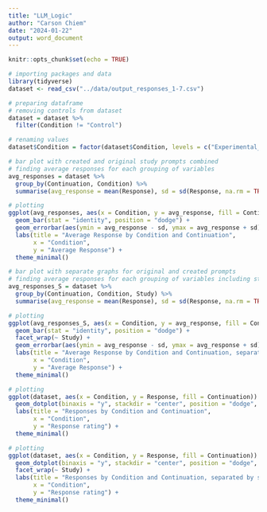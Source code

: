 ---
title: "LLM_Logic"
author: "Carson Chiem"
date: "2024-01-22"
output: word_document
---

```{r setup, include=FALSE}
knitr::opts_chunk$set(echo = TRUE)
```

```{r}
# importing packages and data
library(tidyverse)
dataset <- read_csv("../data/output_responses_1-7.csv")
```

```{r}
# preparing dataframe
# removing controls from dataset
dataset = dataset %>% 
  filter(Condition != "Control")

# renaming values 
dataset$Condition = factor(dataset$Condition, levels = c("Experimental_N", "Experimental_W", "Experimental_O"), labels = c("Negation", "Without", "Other"))
```

```{r}
# bar plot with created and original study prompts combined
# finding average responses for each grouping of variables
avg_responses = dataset %>%
  group_by(Continuation, Condition) %>%
  summarise(avg_response = mean(Response), sd = sd(Response, na.rm = TRUE))

# plotting 
ggplot(avg_responses, aes(x = Condition, y = avg_response, fill = Continuation)) +
  geom_bar(stat = "identity", position = "dodge") +
  geom_errorbar(aes(ymin = avg_response - sd, ymax = avg_response + sd), na.rm = TRUE, position = position_dodge(0.9), width = 0.2) + 
  labs(title = "Average Response by Condition and Continuation",
       x = "Condition",
       y = "Average Response") +
  theme_minimal()
```

```{r}
# bar plot with separate graphs for original and created prompts
# finding average responses for each grouping of variables including study
avg_responses_S = dataset %>%
  group_by(Continuation, Condition, Study) %>%
  summarise(avg_response = mean(Response), sd = sd(Response, na.rm = TRUE))

# plotting
ggplot(avg_responses_S, aes(x = Condition, y = avg_response, fill = Continuation)) +
  geom_bar(stat = "identity", position = "dodge") +
  facet_wrap(~ Study) +
  geom_errorbar(aes(ymin = avg_response - sd, ymax = avg_response + sd), na.rm = TRUE, position = position_dodge(0.9), width = 0.2) + 
  labs(title = "Average Response by Condition and Continuation, separated by study",
       x = "Condition",
       y = "Average Response") +
  theme_minimal()
```

```{r}
# plotting 
ggplot(dataset, aes(x = Condition, y = Response, fill = Continuation)) +
  geom_dotplot(binaxis = "y", stackdir = "center", position = "dodge", dotsize=.5, binwidth = .3) +
  labs(title = "Responses by Condition and Continuation",
       x = "Condition",
       y = "Response rating") +
  theme_minimal()
```

```{r}
# plotting
ggplot(dataset, aes(x = Condition, y = Response, fill = Continuation)) +
  geom_dotplot(binaxis = "y", stackdir = "center", position = "dodge", dotsize=.5, binwidth = .3) +
  facet_wrap(~ Study) +
  labs(title = "Responses by Condition and Continuation, separated by study",
       x = "Condition",
       y = "Response rating") +
  theme_minimal()
```

